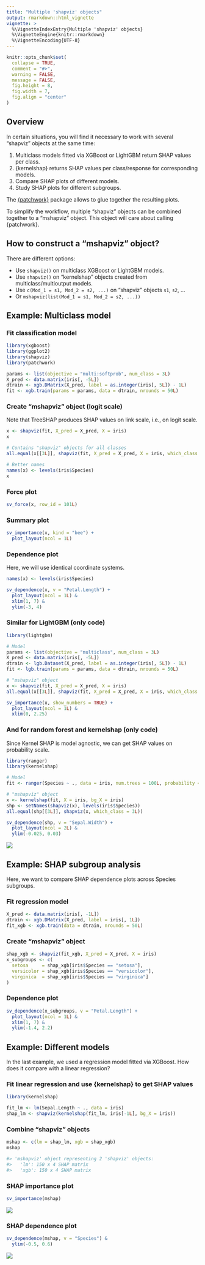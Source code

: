```yaml
---
title: "Multiple 'shapviz' objects"
output: rmarkdown::html_vignette
vignette: >
  %\VignetteIndexEntry{Multiple 'shapviz' objects}
  %\VignetteEngine{knitr::rmarkdown}
  %\VignetteEncoding{UTF-8}
---
```



```r
knitr::opts_chunk$set(
  collapse = TRUE,
  comment = "#>",
  warning = FALSE,
  message = FALSE,
  fig.height = 8, 
  fig.width = 7,
  fig.align = "center"
)
```

## Overview

In certain situations, you will find it necessary to work with several "shapviz" objects at the same time:

1. Multiclass models fitted via XGBoost or LightGBM return SHAP values per class.
2. {kernelshap} returns SHAP values per class/response for corresponding models.
3. Compare SHAP plots of different models.
4. Study SHAP plots for different subgroups.

The [{patchwork}](https://cran.r-project.org/web/packages/patchwork) package allows to glue together the resulting plots.

To simplify the workflow, multiple "shapviz" objects can be combined together to a "mshapviz" object. This object will care about calling {patchwork}. 

## How to construct a "mshapviz" object?

There are different options:

- Use `shapviz()` on multiclass XGBoost or LightGBM models.
- Use `shapviz()` on "kernelshap" objects created from multiclass/multioutput models.
- Use `c(Mod_1 = s1, Mod_2 = s2, ...)` on "shapviz" objects `s1`, `s2`, ...
- Or `mshapviz(list(Mod_1 = s1, Mod_2 = s2, ...))`

## Example: Multiclass model

### Fit classification model

```r
library(xgboost)
library(ggplot2)
library(shapviz)
library(patchwork)

params <- list(objective = "multi:softprob", num_class = 3L)
X_pred <- data.matrix(iris[, -5L])
dtrain <- xgb.DMatrix(X_pred, label = as.integer(iris[, 5L]) - 1L)
fit <- xgb.train(params = params, data = dtrain, nrounds = 50L)
```

### Create "mshapviz" object (logit scale)

Note that TreeSHAP produces SHAP values on link scale, i.e., on logit scale.

```r
x <- shapviz(fit, X_pred = X_pred, X = iris)
x

# Contains "shapviz" objects for all classes
all.equal(x[[3L]], shapviz(fit, X_pred = X_pred, X = iris, which_class = 3L))

# Better names
names(x) <- levels(iris$Species)
x
```
### Force plot

```r
sv_force(x, row_id = 101L)
```

### Summary plot

```r
sv_importance(x, kind = "bee") +
  plot_layout(ncol = 1L)
```

### Dependence plot

Here, we will use identical coordinate systems.

```r
names(x) <- levels(iris$Species)

sv_dependence(x, v = "Petal.Length") +
  plot_layout(ncol = 1L) & 
  xlim(1, 7) &
  ylim(-3, 4)
```

### Similar for LightGBM (only code)

```r
library(lightgbm)

# Model
params <- list(objective = "multiclass", num_class = 3L)
X_pred <- data.matrix(iris[, -5L])
dtrain <- lgb.Dataset(X_pred, label = as.integer(iris[, 5L]) - 1L)
fit <- lgb.train(params = params, data = dtrain, nrounds = 50L)

# "mshapviz" object
x <- shapviz(fit, X_pred = X_pred, X = iris)
all.equal(x[[3L]], shapviz(fit, X_pred = X_pred, X = iris, which_class = 3L))

sv_importance(x, show_numbers = TRUE) +
  plot_layout(ncol = 1L) &
  xlim(0, 2.25)
```

### And for random forest and kernelshap (only code)

Since Kernel SHAP is model agnostic, we can get SHAP values on probability scale.

```r
library(ranger)
library(kernelshap)

# Model
fit <- ranger(Species ~ ., data = iris, num.trees = 100L, probability = TRUE)

# "mshapviz" object
x <- kernelshap(fit, X = iris, bg_X = iris)
shp <- setNames(shapviz(x), levels(iris$Species))
all.equal(shp[[3L]], shapviz(x, which_class = 3L))

sv_dependence(shp, v = "Sepal.Width") +
  plot_layout(ncol = 2L) &
  ylim(-0.025, 0.03)
```

![](../man/figures/VIGNETTE-dep-ranger.png)

## Example: SHAP subgroup analysis

Here, we want to compare SHAP dependence plots across Species subgroups.

### Fit regression model

```r
X_pred <- data.matrix(iris[, -1L])
dtrain <- xgb.DMatrix(X_pred, label = iris[, 1L])
fit_xgb <- xgb.train(data = dtrain, nrounds = 50L)
```

### Create "mshapviz" object

```r
shap_xgb <- shapviz(fit_xgb, X_pred = X_pred, X = iris)
x_subgroups <- c(
  setosa     = shap_xgb[iris$Species == "setosa"],
  versicolor = shap_xgb[iris$Species == "versicolor"],
  virginica  = shap_xgb[iris$Species == "virginica"]
)
```

### Dependence plot

```r
sv_dependence(x_subgroups, v = "Petal.Length") +
  plot_layout(ncol = 1L) & 
  xlim(1, 7) &
  ylim(-1.4, 2.2)
```

## Example: Different models

In the last example, we used a regression model fitted via XGBoost. How does it compare with a linear regression?

### Fit linear regression and use {kernelshap} to get SHAP values

```r
library(kernelshap)

fit_lm <- lm(Sepal.Length ~ ., data = iris)
shap_lm <- shapviz(kernelshap(fit_lm, iris[-1L], bg_X = iris))
```

### Combine "shapviz" objects

```r
mshap <- c(lm = shap_lm, xgb = shap_xgb)
mshap

#> 'mshapviz' object representing 2 'shapviz' objects:
#>   'lm': 150 x 4 SHAP matrix
#>   'xgb': 150 x 4 SHAP matrix
```

### SHAP importance plot

```r
sv_importance(mshap)
```

![](../man/figures/VIGNETTE-imp.png)

### SHAP dependence plot

```r
sv_dependence(mshap, v = "Species") &
  ylim(-0.5, 0.6)
```

![](../man/figures/VIGNETTE-dep.png)

